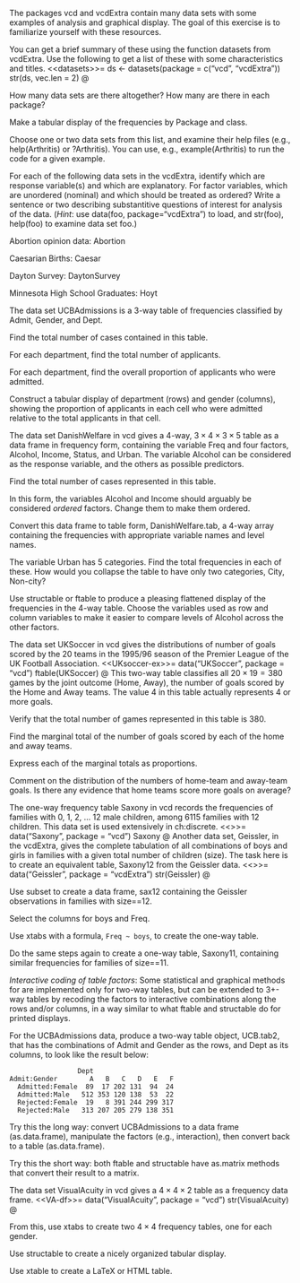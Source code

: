 The packages vcd and vcdExtra contain many data sets with some examples
of analysis and graphical display. The goal of this exercise is to
familiarize yourself with these resources.

You can get a brief summary of these using the function datasets from
vcdExtra. Use the following to get a list of these with some
characteristics and titles. <<datasets\>\>= ds <- datasets(package =
c("vcd", "vcdExtra")) str(ds, vec.len = 2) @

How many data sets are there altogether? How many are there in each
package?

Make a tabular display of the frequencies by Package and class.

Choose one or two data sets from this list, and examine their help files
(e.g., help(Arthritis) or ?Arthritis). You can use, e.g.,
example(Arthritis) to run the code for a given example.

For each of the following data sets in the vcdExtra, identify which are
response variable(s) and which are explanatory. For factor variables,
which are unordered (nominal) and which should be treated as ordered?
Write a sentence or two describing substantitive questions of interest
for analysis of the data. (*Hint*: use data(foo, package="vcdExtra") to
load, and str(foo), help(foo) to examine data set foo.)

Abortion opinion data: Abortion

Caesarian Births: Caesar

Dayton Survey: DaytonSurvey

Minnesota High School Graduates: Hoyt

The data set UCBAdmissions is a 3-way table of frequencies classified by
Admit, Gender, and Dept.

Find the total number of cases contained in this table.

For each department, find the total number of applicants.

For each department, find the overall proportion of applicants who were
admitted.

Construct a tabular display of department (rows) and gender (columns),
showing the proportion of applicants in each cell who were admitted
relative to the total applicants in that cell.

The data set DanishWelfare in vcd gives a 4-way,
$3 \times 4 \times 3 \times 5$ table as a data frame in frequency form,
containing the variable Freq and four factors, Alcohol, Income, Status,
and Urban. The variable Alcohol can be considered as the response
variable, and the others as possible predictors.

Find the total number of cases represented in this table.

In this form, the variables Alcohol and Income should arguably be
considered *ordered* factors. Change them to make them ordered.

Convert this data frame to table form, DanishWelfare.tab, a 4-way array
containing the frequencies with appropriate variable names and level
names.

The variable Urban has 5 categories. Find the total frequencies in each
of these. How would you collapse the table to have only two categories,
City, Non-city?

Use structable or ftable to produce a pleasing flattened display of the
frequencies in the 4-way table. Choose the variables used as row and
column variables to make it easier to compare levels of Alcohol across
the other factors.

The data set UKSoccer in vcd gives the distributions of number of goals
scored by the 20 teams in the 1995/96 season of the Premier League of
the UK Football Association. <<UKsoccer-ex\>\>= data("UKSoccer", package
= "vcd") ftable(UKSoccer) @ This two-way table classifies all
$20 \times 19 = 380$ games by the joint outcome (Home, Away), the number
of goals scored by the Home and Away teams. The value 4 in this table
actually represents 4 or more goals.

Verify that the total number of games represented in this table is 380.

Find the marginal total of the number of goals scored by each of the
home and away teams.

Express each of the marginal totals as proportions.

Comment on the distribution of the numbers of home-team and away-team
goals. Is there any evidence that home teams score more goals on
average?

The one-way frequency table Saxony in vcd records the frequencies of
families with 0, 1, 2, $\dots$ 12 male children, among 6115 families
with 12 children. This data set is used extensively in ch:discrete.
<<\>\>= data("Saxony", package = "vcd") Saxony @ Another data set,
Geissler, in the vcdExtra, gives the complete tabulation of all
combinations of boys and girls in families with a given total number of
children (size). The task here is to create an equivalent table,
Saxony12 from the Geissler data. <<\>\>= data("Geissler", package =
"vcdExtra") str(Geissler) @

Use subset to create a data frame, sax12 containing the Geissler
observations in families with size==12.

Select the columns for boys and Freq.

Use xtabs with a formula, `Freq ~ boys`, to create the one-way table.

Do the same steps again to create a one-way table, Saxony11, containing
similar frequencies for families of size==11.

*Interactive coding of table factors*: Some statistical and graphical
methods for are implemented only for two-way tables, but can be extended
to 3+-way tables by recoding the factors to interactive combinations
along the rows and/or columns, in a way similar to what ftable and
structable do for printed displays.

For the UCBAdmissions data, produce a two-way table object, UCB.tab2,
that has the combinations of Admit and Gender as the rows, and Dept as
its columns, to look like the result below:

                     Dept
    Admit:Gender        A   B   C   D   E   F
      Admitted:Female  89  17 202 131  94  24
      Admitted:Male   512 353 120 138  53  22
      Rejected:Female  19   8 391 244 299 317
      Rejected:Male   313 207 205 279 138 351

Try this the long way: convert UCBAdmissions to a data frame
(as.data.frame), manipulate the factors (e.g., interaction), then
convert back to a table (as.data.frame).

Try this the short way: both ftable and structable have as.matrix
methods that convert their result to a matrix.

The data set VisualAcuity in vcd gives a $4 \times 4 \times 2$ table as
a frequency data frame. <<VA-df\>\>= data("VisualAcuity", package =
"vcd") str(VisualAcuity) @

From this, use xtabs to create two $4\times 4$ frequency tables, one for
each gender.

Use structable to create a nicely organized tabular display.

Use xtable to create a LaTeX or HTML table.
